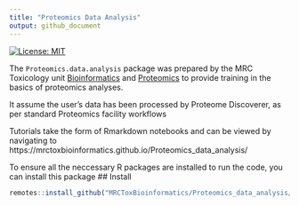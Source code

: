 ```yaml
---
title: "Proteomics Data Analysis"
output: github_document
---
```


<!-- badges: start -->
[![License: MIT](https://img.shields.io/badge/License-MIT-blue.svg)](https://opensource.org/licenses/MIT)
<!-- badges: end -->

The `Proteomics.data.analysis` package was prepared by the 
MRC Toxicology unit [Bioinformatics](https://www.mrc-tox.cam.ac.uk/facilities/bioinformatics) 
and [Proteomics](https://www.mrc-tox.cam.ac.uk/facilities/proteomics) to 
provide training in the basics of proteomics analyses.

It assume the user's data has been processed by Proteome Discoverer, as per standard
Proteomics facility workflows

Tutorials take the form of Rmarkdown notebooks and can be viewed by navigating to
https://mrctoxbioinformatics.github.io/Proteomics_data_analysis/

To ensure all the neccessary R packages are installed to run the code,
you can install this package
## Install

```r
remotes::install_github("MRCToxBioinformatics/Proteomics_data_analysis/", build_vignettes = TRUE)
```

